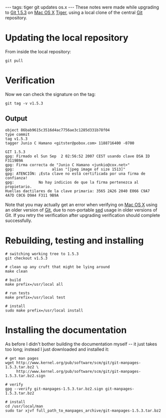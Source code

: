 ---
tags: tiger git updates os.x
---
These notes were made while upgrading to [[Git 1.5.3]] on [[Mac OS X]] [[Tiger]], using a local clone of the central [[Git]] repository.

= Updating the local repository =

From inside the local repository:

<pre>git pull</pre>

= Verification =

Now we can check the signature on the tag:

<pre>git tag -v v1.5.3</pre>

== Output ==

<pre>object 86bab9615c3516d4ac7756ae3c1285d331b78f04
type commit
tag v1.5.3
tagger Junio C Hamano <gitster@pobox.com> 1188716400 -0700

GIT 1.5.3
gpg: Firmado el Sun Sep  2 02:56:52 2007 CEST usando clave DSA ID F3119B9A
gpg: Firma correcta de "Junio C Hamano <junkio@cox.net>"
gpg:                 alias "[jpeg image of size 1513]"
gpg: ATENCIÓN: ¡Esta clave no está certificada por una firma de confianza!
gpg:           No hay indicios de que la firma pertenezca al propietario.
Huellas dactilares de la clave primaria: 3565 2A26 2040 E066 C9A7  4A7D C0C6 D9A4 F311 9B9A</pre>

Note that you may actually get an error when verifying on [[Mac OS X]] using an older version of [[Git]], due to non-portable [[sed]] usage in older versions of Git. If you retry the verification after upgrading verification should complete successfully.

= Rebuilding, testing and installing =

<pre># switching working tree to 1.5.3
git checkout v1.5.3

# clean up any cruft that might be lying around
make clean

# build
make prefix=/usr/local all

# run tests
make prefix=/usr/local test

# install
sudo make prefix=/usr/local install</pre>

= Installing the documentation =

As before I didn't bother building the documentation myself -- it just takes too long; instead I just downloaded and installed it:

<pre># get man pages
wget http://www.kernel.org/pub/software/scm/git/git-manpages-1.5.3.tar.bz2 \
     http://www.kernel.org/pub/software/scm/git/git-manpages-1.5.3.tar.bz2.sign

# verify
gpg --verify git-manpages-1.5.3.tar.bz2.sign git-manpages-1.5.3.tar.bz2

# install
cd /usr/local/man
sudo tar xjvf full_path_to_manpages_archive/git-manpages-1.5.3.tar.bz2</pre>
